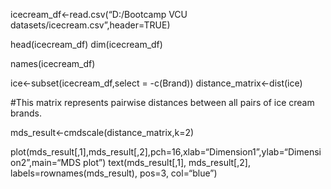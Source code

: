 icecream_df<-read.csv("D:/Bootcamp VCU datasets/icecream.csv",header=TRUE)

head(icecream_df)
dim(icecream_df)

names(icecream_df) 

ice<-subset(icecream_df,select = -c(Brand)) 
distance_matrix<-dist(ice) 

#This matrix represents pairwise distances between all pairs of ice cream brands.

mds_result<-cmdscale(distance_matrix,k=2) 

plot(mds_result[,1],mds_result[,2],pch=16,xlab="Dimension1",ylab="Dimension2",main="MDS plot") 
text(mds_result[,1], mds_result[,2], labels=rownames(mds_result), pos=3, col="blue")